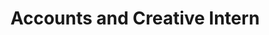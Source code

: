 ---
name: Kaitlin Brodeur
active: false
title: Accounts and Creative Intern
details:
  - almaMater: University of Nebraska-Lincoln
  - pronoun: She/Her
  - tenure: Oct 2017 to April 2018
socials:
  - linkedIn: https://www.linkedin.com/in/kaitlinbrodeur/
headshotFun: /img/team/pixel-bakery-kaitlin-broduer.jpg
headshotSmiling: /img/team/pixel-bakery-kaitlin-broduer.jpg
headshotSerious: /img/team/pixel-bakery-kaitlin-broduer.jpg
---